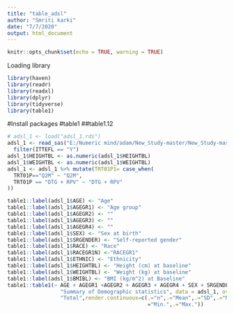 ---
title: "table_adsl"
author: "Smriti karki"
date: "7/7/2020"
output: html_document
---

```{r setup, include=FALSE}
knitr::opts_chunk$set(echo = TRUE, warning = TRUE)
```
Loading library
```{r warning=FALSE}
library(haven)
library(readr)
library(readxl)
library(dplyr)
library(tidyverse)
library(table1)

```
#Install packages
#table1
##table1.12
```{r}
# adsl_1 <- load("adsl_1.rds")
adsl_1 <- read_sas("E:/Numeric mind/adam/New_Study-master/New_Study-master/adam/adsl.sas7bdat",NULL) %>% 
  filter(ITTEFL == "Y")
adsl_1$HEIGHTBL <- as.numeric(adsl_1$HEIGHTBL)
adsl_1$WEIGHTBL <- as.numeric(adsl_1$WEIGHTBL)
adsl_1 <- adsl_1 %>% mutate(TRT01P1= case_when(
  TRT01P=="Q2M" ~ "Q2M",
  TRT01P == "DTG + RPV" ~ "DTG + RPV"
))

table1::label(adsl_1$AGE) <- "Age"
table1::label(adsl_1$AGEGR1) <- "Age group"
table1::label(adsl_1$AGEGR2) <- ""
table1::label(adsl_1$AGEGR3) <- ""
table1::label(adsl_1$AGEGR4) <- ""
table1::label(adsl_1$SEX) <- "Sex at birth"
table1::label(adsl_1$SRGENDER) <- "Self-reported gender" 
table1::label(adsl_1$RACE) <- "Race"
table1::label(adsl_1$RACEGR1N) <-"RACEGR1"
table1::label(adsl_1$ETHNIC) <- "Ethnicity"
table1::label(adsl_1$HEIGHTBL) <- "Height (cm) at baseline"
table1::label(adsl_1$WEIGHTBL) <- "Weight (kg) at baseline"
table1::label(adsl_1$BMIBL) <- "BMI (kg/m^2) at Baseline"
table1::table1(~ AGE + AGEGR1 +AGEGR2 + AGEGR3 + AGEGR4 + SEX + SRGENDER + RACE + RACEGR1N + ETHNIC + HEIGHTBL + WEIGHTBL + BMIBL | TRT01P1, caption =
                 "Summary of Demographic statistics", data = adsl_1, overall =
                 "Total",render.continuous=c(.="n",.="Mean",.="SD",.="Median",.
                                             ="Min.",.="Max."))
```






